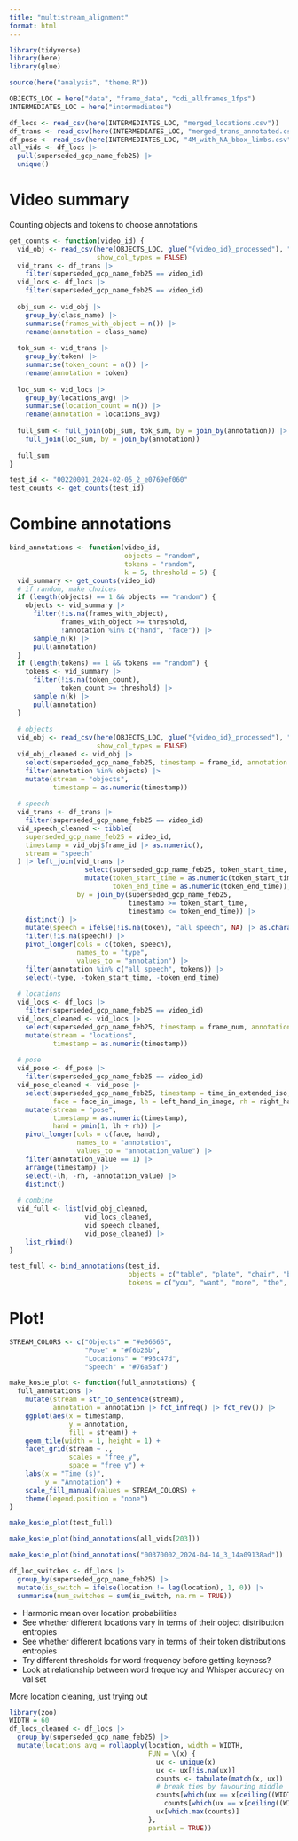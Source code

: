 ```yaml
---
title: "multistream_alignment"
format: html
---
```


```r
library(tidyverse)
library(here)
library(glue)

source(here("analysis", "theme.R"))
```

```r
OBJECTS_LOC = here("data", "frame_data", "cdi_allframes_1fps")
INTERMEDIATES_LOC = here("intermediates")

df_locs <- read_csv(here(INTERMEDIATES_LOC, "merged_locations.csv"))
df_trans <- read_csv(here(INTERMEDIATES_LOC, "merged_trans_annotated.csv"))
df_pose <- read_csv(here(INTERMEDIATES_LOC, "4M_with_NA_bbox_limbs.csv"))
all_vids <- df_locs |> 
  pull(superseded_gcp_name_feb25) |> 
  unique()
```

# Video summary
Counting objects and tokens to choose annotations
```r
get_counts <- function(video_id) {
  vid_obj <- read_csv(here(OBJECTS_LOC, glue("{video_id}_processed"), "bounding_box_predictions.csv"),
                      show_col_types = FALSE)
  vid_trans <- df_trans |> 
    filter(superseded_gcp_name_feb25 == video_id)
  vid_locs <- df_locs |> 
    filter(superseded_gcp_name_feb25 == video_id)
  
  obj_sum <- vid_obj |> 
    group_by(class_name) |> 
    summarise(frames_with_object = n()) |>
    rename(annotation = class_name)
  
  tok_sum <- vid_trans |> 
    group_by(token) |> 
    summarise(token_count = n()) |> 
    rename(annotation = token)
  
  loc_sum <- vid_locs |> 
    group_by(locations_avg) |> 
    summarise(location_count = n()) |>
    rename(annotation = locations_avg)
  
  full_sum <- full_join(obj_sum, tok_sum, by = join_by(annotation)) |> 
    full_join(loc_sum, by = join_by(annotation))
  
  full_sum
}
```

```r
test_id <- "00220001_2024-02-05_2_e0769ef060"
test_counts <- get_counts(test_id)
```

# Combine annotations
```r
bind_annotations <- function(video_id,
                             objects = "random",
                             tokens = "random",
                             k = 5, threshold = 5) {
  vid_summary <- get_counts(video_id)
  # if random, make choices
  if (length(objects) == 1 && objects == "random") {
    objects <- vid_summary |> 
      filter(!is.na(frames_with_object),
             frames_with_object >= threshold,
             !annotation %in% c("hand", "face")) |>
      sample_n(k) |> 
      pull(annotation)
  }
  if (length(tokens) == 1 && tokens == "random") {
    tokens <- vid_summary |> 
      filter(!is.na(token_count),
             token_count >= threshold) |>
      sample_n(k) |> 
      pull(annotation)
  }
  
  # objects
  vid_obj <- read_csv(here(OBJECTS_LOC, glue("{video_id}_processed"), "bounding_box_predictions.csv"),
                      show_col_types = FALSE)
  vid_obj_cleaned <- vid_obj |> 
    select(superseded_gcp_name_feb25, timestamp = frame_id, annotation = class_name) |>
    filter(annotation %in% objects) |> 
    mutate(stream = "objects",
           timestamp = as.numeric(timestamp))
  
  # speech
  vid_trans <- df_trans |> 
    filter(superseded_gcp_name_feb25 == video_id)
  vid_speech_cleaned <- tibble(
    superseded_gcp_name_feb25 = video_id,
    timestamp = vid_obj$frame_id |> as.numeric(),
    stream = "speech"
  ) |> left_join(vid_trans |> 
                   select(superseded_gcp_name_feb25, token_start_time, token_end_time, token) |>
                   mutate(token_start_time = as.numeric(token_start_time),
                          token_end_time = as.numeric(token_end_time)), 
                 by = join_by(superseded_gcp_name_feb25,
                              timestamp >= token_start_time, 
                              timestamp <= token_end_time)) |> 
    distinct() |> 
    mutate(speech = ifelse(!is.na(token), "all speech", NA) |> as.character()) |> 
    filter(!is.na(speech)) |> 
    pivot_longer(cols = c(token, speech),
                 names_to = "type",
                 values_to = "annotation") |> 
    filter(annotation %in% c("all speech", tokens)) |> 
    select(-type, -token_start_time, -token_end_time)
  
  # locations
  vid_locs <- df_locs |> 
    filter(superseded_gcp_name_feb25 == video_id)
  vid_locs_cleaned <- vid_locs |> 
    select(superseded_gcp_name_feb25, timestamp = frame_num, annotation = locations_avg) |>
    mutate(stream = "locations",
           timestamp = as.numeric(timestamp))
  
  # pose
  vid_pose <- df_pose |>
    filter(superseded_gcp_name_feb25 == video_id)
  vid_pose_cleaned <- vid_pose |> 
    select(superseded_gcp_name_feb25, timestamp = time_in_extended_iso, 
           face = face_in_image, lh = left_hand_in_image, rh = right_hand_in_image) |>
    mutate(stream = "pose",
           timestamp = as.numeric(timestamp),
           hand = pmin(1, lh + rh)) |> 
    pivot_longer(cols = c(face, hand),
                 names_to = "annotation",
                 values_to = "annotation_value") |> 
    filter(annotation_value == 1) |> 
    arrange(timestamp) |> 
    select(-lh, -rh, -annotation_value) |> 
    distinct()
  
  # combine
  vid_full <- list(vid_obj_cleaned,
                   vid_locs_cleaned,
                   vid_speech_cleaned,
                   vid_pose_cleaned) |> 
    list_rbind()
}
```

```r
test_full <- bind_annotations(test_id,
                              objects = c("table", "plate", "chair", "bowl", "apple"),
                              tokens = c("you", "want", "more", "the", "banana"))
```

# Plot!
```r
STREAM_COLORS <- c("Objects" = "#e06666",
                   "Pose" = "#f6b26b",
                   "Locations" = "#93c47d",
                   "Speech" = "#76a5af")

make_kosie_plot <- function(full_annotations) {
  full_annotations |> 
    mutate(stream = str_to_sentence(stream),
           annotation = annotation |> fct_infreq() |> fct_rev()) |> 
    ggplot(aes(x = timestamp,
               y = annotation,
               fill = stream)) +
    geom_tile(width = 1, height = 1) +
    facet_grid(stream ~ .,
               scales = "free_y",
               space = "free_y") +
    labs(x = "Time (s)",
         y = "Annotation") +
    scale_fill_manual(values = STREAM_COLORS) +
    theme(legend.position = "none")
}

make_kosie_plot(test_full)
```

```r
make_kosie_plot(bind_annotations(all_vids[203]))
```

```r
make_kosie_plot(bind_annotations("00370002_2024-04-14_3_14a09138ad"))
```

```r
df_loc_switches <- df_locs |> 
  group_by(superseded_gcp_name_feb25) |> 
  mutate(is_switch = ifelse(location != lag(location), 1, 0)) |>
  summarise(num_switches = sum(is_switch, na.rm = TRUE))
```

- Harmonic mean over location probabilities
- See whether different locations vary in terms of their object distribution entropies
- See whether different locations vary in terms of their token distributions entropies
- Try different thresholds for word frequency before getting keyness?
- Look at relationship between word frequency and Whisper accuracy on val set




More location cleaning, just trying out
```r
library(zoo)
WIDTH = 60
df_locs_cleaned <- df_locs |> 
  group_by(superseded_gcp_name_feb25) |>
  mutate(locations_avg = rollapply(location, width = WIDTH,
                                   FUN = \(x) {
                                     ux <- unique(x)
                                     ux <- ux[!is.na(ux)]
                                     counts <- tabulate(match(x, ux))
                                     # break ties by favouring middle
                                     counts[which(ux == x[ceiling((WIDTH+1)/2)])] <- 
                                       counts[which(ux == x[ceiling((WIDTH+1)/2)])] + 0.5
                                     ux[which.max(counts)]
                                   },
                                   partial = TRUE))
```

